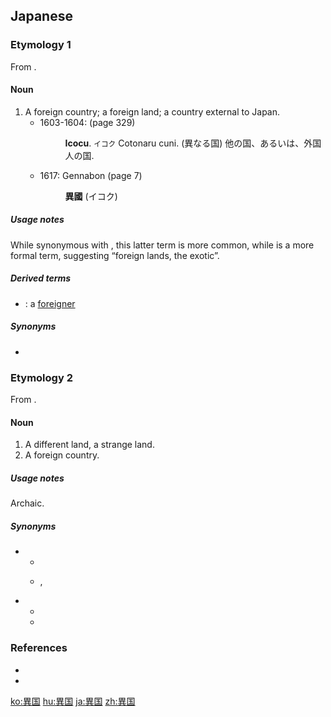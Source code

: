 {{also|异国}}
==Japanese==

===Etymology 1===
{{ja-kanjitab|い|こく|yomi=o}}
From {{etyl|zhx|ja|sort=いこく}} {{m|zh|異國}}.

====Noun====
{{ja-noun|いこく|kyu=異國}}

# A foreign country; a foreign land; a country external to Japan.
#* 1603-1604: {{w|Nippo Jisho}} (page 329)
#*: '''Icocu'''. <small>イコク</small> Cotonaru cuni. (異なる国) 他の国、あるいは、外国人の国.
#* 1617: Gennabon {{w|Kagakushū}} (page 7)
#*: '''異國''' (イコク)

=====Usage notes=====
While synonymous with {{m|ja|外国|tr=gaikoku}}, this latter term is more common, while {{lang|ja|異国}} is a more formal term, suggesting “foreign lands, the exotic”.

=====Derived terms=====
* {{ja-r|異国人|いこくじん}}: a [[foreigner]]

=====Synonyms=====
* {{ja-r|外国|がいこく}}

===Etymology 2===
{{ja-kanjitab|こと|くに|yomi=k}}
From {{etyl|ojp|ja|sort=ことくに}} {{compound|lang=ja|sort=ことくに|異|tr1=koto|t1=different, other|国|tr2=kuni|t2=country, land}}.

====Noun====
{{ja-noun|ことくに|kyu=異國}}

# A different land, a strange land.
# A foreign country.

=====Usage notes=====
Archaic.

=====Synonyms=====
* {{sense|different land}}
** {{ja-r|異郷|いきょう}}
** {{ja-r|他国|たこく}}, {{ja-r|他国|ひとくに}}
* {{sense|foreign country}}
** {{ja-r|外国|がいこく}}
** {{ja-r|異邦|いほう}}

===References===
* {{cite-book
|last=Doi
|first=Tadao
|title=Hōyaku Nippo Jisho
|publisher=Iwanami Shoten
|date=1980
|origyear=1603-1604
|location=Tōkyō
|isbn=4-0008-0021-3}}
* {{cite-book
|title=Fukkoku Nihon Koten Zenshū: Setsuyōshū
|publisher=Gendai Shichō Shinsha
|date=2006
|origyear=1597
|location=Tōkyō
|isbn=4-329-02519-1}}

[[ko:異国]]
[[hu:異国]]
[[ja:異国]]
[[zh:異国]]